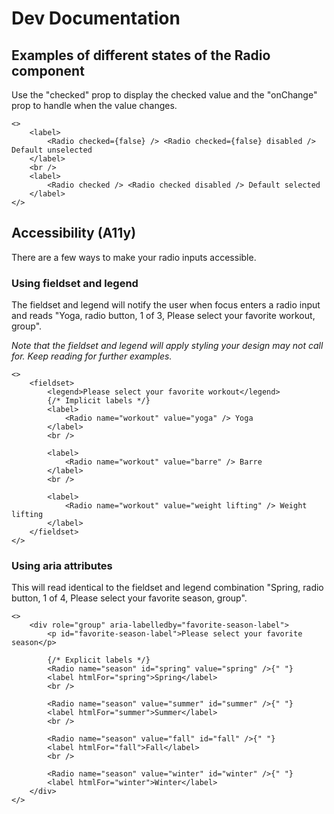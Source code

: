 # Dev Documentation

## Examples of different states of the Radio component

Use the "checked" prop to display the checked value and the "onChange" prop to handle when the value changes. 

```tsx
<>
    <label>
        <Radio checked={false} /> <Radio checked={false} disabled /> Default unselected
    </label>
    <br />
    <label>
        <Radio checked /> <Radio checked disabled /> Default selected
    </label>
</>
```

## Accessibility (A11y)

There are a few ways to make your radio inputs accessible. 

### Using fieldset and legend

The fieldset and legend will notify the user when focus enters a radio input and reads "Yoga, radio button, 1 of 3, Please select your favorite workout, group". 

_Note that the fieldset and legend will apply styling your design may not call for. Keep reading for further examples._

```tsx
<> 
    <fieldset>
        <legend>Please select your favorite workout</legend>
        {/* Implicit labels */}     
        <label>
            <Radio name="workout" value="yoga" /> Yoga
        </label>
        <br />
        
        <label>
            <Radio name="workout" value="barre" /> Barre
        </label>
        <br />
        
        <label>
            <Radio name="workout" value="weight lifting" /> Weight lifting
        </label>
    </fieldset>
</>
```

### Using aria attributes

This will read identical to the fieldset and legend combination "Spring, radio button, 1 of 4, Please select your favorite season, group". 

```tsx
<>
    <div role="group" aria-labelledby="favorite-season-label">
        <p id="favorite-season-label">Please select your favorite season</p>

        {/* Explicit labels */}
        <Radio name="season" id="spring" value="spring" />{" "}
        <label htmlFor="spring">Spring</label>
        <br />

        <Radio name="season" value="summer" id="summer" />{" "}    
        <label htmlFor="summer">Summer</label>
        <br />

        <Radio name="season" value="fall" id="fall" />{" "}
        <label htmlFor="fall">Fall</label>
        <br />

        <Radio name="season" value="winter" id="winter" />{" "}
        <label htmlFor="winter">Winter</label>
    </div>
</>
```
